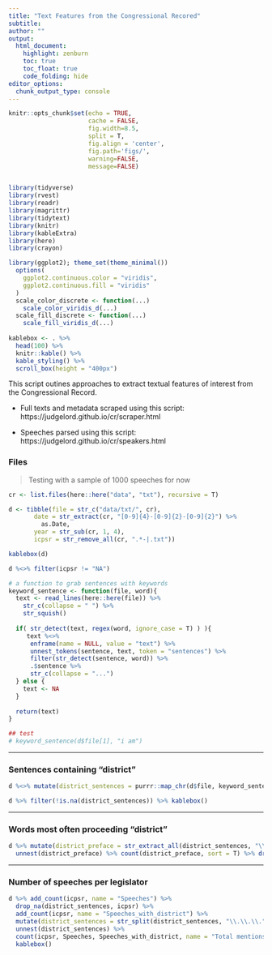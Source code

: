 ```yaml
---
title: "Text Features from the Congressional Recored"
subtitle: 
author: ""
output:
  html_document:
    highlight: zenburn
    toc: true
    toc_float: true
    code_folding: hide
editor_options: 
  chunk_output_type: console
---
```



```r
knitr::opts_chunk$set(echo = TRUE, 
                      cache = FALSE, 
                      fig.width=8.5, 
                      split = T,
                      fig.align = 'center', 
                      fig.path='figs/',
                      warning=FALSE, 
                      message=FALSE)


library(tidyverse)
library(rvest)
library(readr)
library(magrittr)
library(tidytext)
library(knitr)
library(kableExtra)
library(here)
library(crayon)

library(ggplot2); theme_set(theme_minimal())
  options(
    ggplot2.continuous.color = "viridis",
    ggplot2.continuous.fill = "viridis"
  )
  scale_color_discrete <- function(...)
    scale_color_viridis_d(...)
  scale_fill_discrete <- function(...)
    scale_fill_viridis_d(...)
  
kablebox <- . %>% 
  head(100) %>%
  knitr::kable() %>% 
  kable_styling() %>% 
  scroll_box(height = "400px")
```

This script outines approaches to extract textual features of interest from the Congressional Record. 

- Full texts and metadata scraped using this script: https://judgelord.github.io/cr/scraper.html

- Speeches parsed using this script: https://judgelord.github.io/cr/speakers.html

### Files

> Testing with a sample of 1000 speeches for now

```r
cr <- list.files(here::here("data", "txt"), recursive = T)

d <- tibble(file = str_c("data/txt/", cr),
       date = str_extract(cr, "[0-9]{4}-[0-9]{2}-[0-9]{2}") %>% 
         as.Date,
       year = str_sub(cr, 1, 4),
       icpsr = str_remove_all(cr, ".*-|.txt"))

kablebox(d)

d %<>% filter(icpsr != "NA")

# a function to grab sentences with keywords
keyword_sentence <- function(file, word){
  text <- read_lines(here::here(file)) %>% 
    str_c(collapse = " ") %>% 
    str_squish()
  
  if( str_detect(text, regex(word, ignore_case = T) ) ){
     text %<>%
      enframe(name = NULL, value = "text") %>%
      unnest_tokens(sentence, text, token = "sentences") %>% 
      filter(str_detect(sentence, word)) %>% 
      .$sentence %>% 
      str_c(collapse = "...")
  } else {
    text <- NA
  }
    
  return(text)
}

## test 
# keyword_sentence(d$file[1], "i am")
```

---

### Sentences containing "district"
```r
d %<>% mutate(district_sentences = purrr::map_chr(d$file, keyword_sentence, word = "district"))

d %>% filter(!is.na(district_sentences)) %>% kablebox()
```

---

### Words most often proceeding "district"
```r


d %>% mutate(district_preface = str_extract_all(district_sentences, "\\w+ district")) %>% 
  unnest(district_preface) %>% count(district_preface, sort = T) %>% drop_na(district_preface) %>% kablebox()
```

---

### Number of speeches per legislator
```r
d %>% add_count(icpsr, name = "Speeches") %>% 
  drop_na(district_sentences, icpsr) %>% 
  add_count(icpsr, name = "Speeches_with_district") %>%
  mutate(district_sentences = str_split(district_sentences, "\\.\\.\\.")) %>%
  unnest(district_sentences) %>% 
  count(icpsr, Speeches, Speeches_with_district, name = "Total mentions of distirct") %>% 
  kablebox()
```


